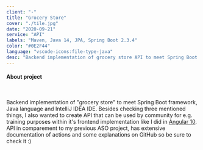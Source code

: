 ```yaml
---
client: "-"
title: "Grocery Store"
cover: "./tile.jpg"
date: "2020-09-21"
service: "API"
labels: "Maven, Java 14, JPA, Spring Boot 2.3.4"
color: "#0E2F44"
language: "vscode-icons:file-type-java"
desc: "Backend implementation of grocery store API to meet Spring Boot framework, Java language and IntelliJ IDEA IDE. Besides checking three mentioned things, I also wanted to create API that can be used by community for e.g. training purposes within it's frontend implementation like I did in Angular 10. API in comparement to my previous ASO project, has extensive documentation of actions and some explanations on GitHub so be sure to check it :)"
---
```



<h4>About project</h4>

<br/>

<p class="text-justify">
  Backend implementation of "grocery store" to meet Spring Boot framework, Java language and IntelliJ IDEA IDE. Besides checking three mentioned things, I also wanted to create API that can be used by community for e.g. training purposes within it's frontend implementation like I did in <a href="https://github.com/trolit/grocery-store-angular#readme" target="_blank">Angular 10</a>. API in comparement to my previous ASO project, has extensive documentation of actions and some explanations on GitHub so be sure to check it :)
</p>

<Arrow/>

<GitHubButton url="https://github.com/trolit/grocery-store-themed-API#readme"/>